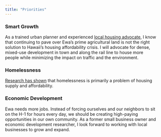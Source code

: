 ```yaml
---
title: "Priorities"
---
```


### Smart Growth
As a trained urban planner and experienced [local housing advocate](https://www.civilbeat.org/2022/06/this-group-is-trying-to-make-sense-of-hawaiis-regulatory-landscape/), I know that continuing to pave over Ewa's prime agricultural land is not the right solution to Hawaii's housing affordability crisis. I will advocate for dense, mixed-use development in town and along the rail line to house more people while minimizing the impact on traffic and the environment.

### Homelessness
[Research has shown](https://www.sightline.org/2022/03/16/homelessness-is-a-housing-problem/) that homelessness is primarily a problem of housing supply and affordability.

### Economic Development
Ewa needs more jobs. Instead of forcing ourselves and our neighbors to sit on the H-1 for hours every day, we should be creating high-paying opportunities in our own community. As a former small business owner and economic development researcher, I look forward to working with local businesses to grow and expand.
